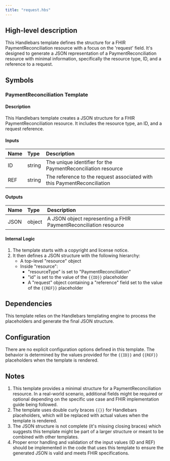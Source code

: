 ```yaml
---
title: "request.hbs"
---
```


## High-level description
This Handlebars template defines the structure for a FHIR PaymentReconciliation resource with a focus on the 'request' field. It's designed to generate a JSON representation of a PaymentReconciliation resource with minimal information, specifically the resource type, ID, and a reference to a request.

## Symbols

### PaymentReconciliation Template
#### Description
This Handlebars template creates a JSON structure for a FHIR PaymentReconciliation resource. It includes the resource type, an ID, and a request reference.

#### Inputs
| Name | Type | Description |
|:-----|:-----|:------------|
| ID   | string | The unique identifier for the PaymentReconciliation resource |
| REF  | string | The reference to the request associated with this PaymentReconciliation |

#### Outputs
| Name | Type | Description |
|:-----|:-----|:------------|
| JSON | object | A JSON object representing a FHIR PaymentReconciliation resource |

#### Internal Logic
1. The template starts with a copyright and license notice.
2. It then defines a JSON structure with the following hierarchy:
   - A top-level "resource" object
   - Inside "resource":
     - "resourceType" is set to "PaymentReconciliation"
     - "id" is set to the value of the `{{ID}}` placeholder
     - A "request" object containing a "reference" field set to the value of the `{{REF}}` placeholder

## Dependencies
This template relies on the Handlebars templating engine to process the placeholders and generate the final JSON structure.

## Configuration
There are no explicit configuration options defined in this template. The behavior is determined by the values provided for the `{{ID}}` and `{{REF}}` placeholders when the template is rendered.

## Notes
1. This template provides a minimal structure for a PaymentReconciliation resource. In a real-world scenario, additional fields might be required or optional depending on the specific use case and FHIR implementation guide being followed.
2. The template uses double curly braces `{{}}` for Handlebars placeholders, which will be replaced with actual values when the template is rendered.
3. The JSON structure is not complete (it's missing closing braces) which suggests this template might be part of a larger structure or meant to be combined with other templates.
4. Proper error handling and validation of the input values (ID and REF) should be implemented in the code that uses this template to ensure the generated JSON is valid and meets FHIR specifications.